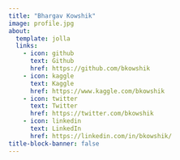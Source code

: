 ```yaml
---
title: "Bhargav Kowshik"
image: profile.jpg
about:
  template: jolla
  links:
    - icon: github
      text: Github
      href: https://github.com/bkowshik
    - icon: kaggle
      text: Kaggle
      href: https://www.kaggle.com/bkowshik
    - icon: twitter
      text: Twitter
      href: https://twitter.com/bkowshik
    - icon: linkedin
      text: LinkedIn
      href: https://linkedin.com/in/bkowshik/
title-block-banner: false
---
```

